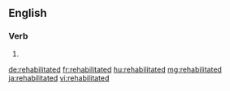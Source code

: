 ==English==

===Verb===
{{head|en}}

# {{en-past of|rehabilitate}}

[[de:rehabilitated]]
[[fr:rehabilitated]]
[[hu:rehabilitated]]
[[mg:rehabilitated]]
[[ja:rehabilitated]]
[[vi:rehabilitated]]